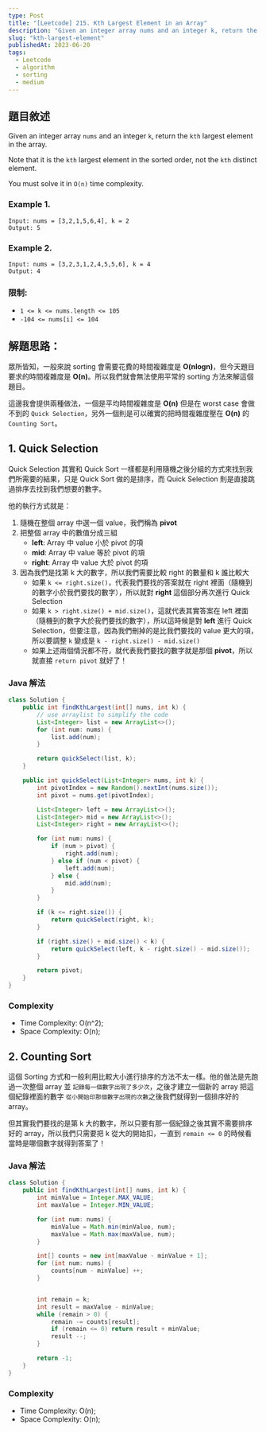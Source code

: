 ```yaml
---
type: Post
title: "[Leetcode] 215. Kth Largest Element in an Array"
description: "Given an integer array nums and an integer k, return the kth largest element in the array."
slug: "kth-largest-element"
publishedAt: 2023-06-20
tags:
  - Leetcode
  - algorithm
  - sorting
  - medium
---
```


## 題目敘述

Given an integer array `nums` and an integer `k`, return the `kth` largest element in the array.

Note that it is the `kth` largest element in the sorted order, not the `kth` distinct element.

You must solve it in `O(n)` time complexity.

### Example 1.

```
Input: nums = [3,2,1,5,6,4], k = 2
Output: 5
```

### Example 2.

```
Input: nums = [3,2,3,1,2,4,5,5,6], k = 4
Output: 4
```

### 限制:

- `1 <= k <= nums.length <= 105`
- `-104 <= nums[i] <= 104`

## 解題思路：

眾所皆知，一般來說 sorting 會需要花費的時間複雜度是 **O(nlogn)**，但今天題目要求的時間複雜度是 **O(n)**。所以我們就會無法使用平常的 sorting 方法來解這個題目。

這邊我會提供兩種做法，一個是平均時間複雜度是 **O(n)** 但是在 worst case 會做不到的 `Quick Selection`，另外一個則是可以確實的把時間複雜度壓在 **O(n)** 的 `Counting Sort`。

## 1. Quick Selection

Quick Selection 其實和 Quick Sort 一樣都是利用隨機之後分組的方式來找到我們所需要的結果，只是 Quick Sort 做的是排序，而 Quick Selection 則是直接跳過排序去找到我們想要的數字。

他的執行方式就是：

1. 隨機在整個 array 中選一個 value，我們稱為 **pivot**
2. 把整個 array 中的數值分成三組
   - **left**: Array 中 value 小於 pivot 的項
   - **mid**: Array 中 value 等於 pivot 的項
   - **right**: Array 中 value 大於 pivot 的項
3. 因為我們是找第 k 大的數字，所以我們需要比較 right 的數量和 k 誰比較大
   - 如果 `k <= right.size()`，代表我們要找的答案就在 right 裡面（隨機到的數字小於我們要找的數字），所以就對 **right** 這個部分再次進行 Quick Selection
   - 如果 `k > right.size() + mid.size()`，這就代表其實答案在 left 裡面（隨機到的數字大於我們要找的數字），所以這時候是對 **left** 進行 Quick Selection，但要注意，因為我們刪掉的是比我們要找的 value 更大的項，所以要調整 `k` 變成是 `k - right.size() - mid.size()`
   - 如果上述兩個情況都不符，就代表我們要找的數字就是那個 **pivot**，所以就直接 `return pivot` 就好了！

### Java 解法

```java
class Solution {
    public int findKthLargest(int[] nums, int k) {
        // use arraylist to simplify the code
        List<Integer> list = new ArrayList<>();
        for (int num: nums) {
            list.add(num);
        }

        return quickSelect(list, k);
    }

    public int quickSelect(List<Integer> nums, int k) {
        int pivotIndex = new Random().nextInt(nums.size());
        int pivot = nums.get(pivotIndex);

        List<Integer> left = new ArrayList<>();
        List<Integer> mid = new ArrayList<>();
        List<Integer> right = new ArrayList<>();

        for (int num: nums) {
            if (num > pivot) {
                right.add(num);
            } else if (num < pivot) {
                left.add(num);
            } else {
                mid.add(num);
            }
        }

        if (k <= right.size()) {
            return quickSelect(right, k);
        }

        if (right.size() + mid.size() < k) {
            return quickSelect(left, k - right.size() - mid.size());
        }

        return pivot;
    }
}
```

### Complexity

- Time Complexity: O(n^2);
- Space Complexity: O(n);

## 2. Counting Sort

這個 Sorting 方式和一般利用比較大小進行排序的方法不太一樣。他的做法是先跑過一次整個 array 並 `記錄每一個數字出現了多少次`，之後才建立一個新的 array 把這個紀錄裡面的數字 `從小開始印那個數字出現的次數`之後我們就得到一個排序好的 array。

但其實我們要找的是第 k 大的數字，所以只要有那一個紀錄之後其實不需要排序好的 array，所以我們只需要把 k 從大的開始扣，一直到 `remain <= 0` 的時候看當時是哪個數字就得到答案了！

### Java 解法

```java
class Solution {
    public int findKthLargest(int[] nums, int k) {
        int minValue = Integer.MAX_VALUE;
        int maxValue = Integer.MIN_VALUE;

        for (int num: nums) {
            minValue = Math.min(minValue, num);
            maxValue = Math.max(maxValue, num);
        }

        int[] counts = new int[maxValue - minValue + 1];
        for (int num: nums) {
            counts[num - minValue] ++;
        }


        int remain = k;
        int result = maxValue - minValue;
        while (remain > 0) {
            remain -= counts[result];
            if (remain <= 0) return result + minValue;
            result --;
        }

        return -1;
    }
}
```

### Complexity

- Time Complexity: O(n);
- Space Complexity: O(n);

